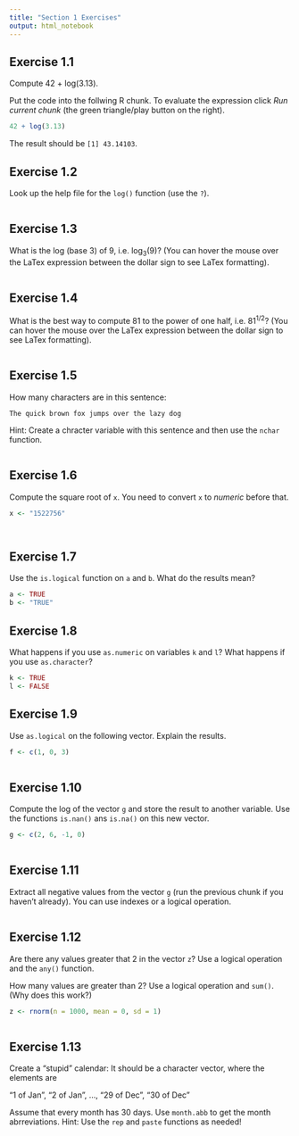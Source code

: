 ---
title: "Section 1 Exercises"
output: html_notebook
---

## Exercise 1.1

Compute 42 + log(3.13).

Put the code into the follwing R chunk. To evaluate the expression click 
*Run current chunk* (the green triangle/play button on the right).

```{r}
42 + log(3.13)
```

The result should be ``[1] 43.14103``.

## Exercise 1.2

Look up the help file for the ``log()`` function (use the ``?``).

```{r}

```

## Exercise 1.3

What is the log (base 3) of 9, i.e. $\log_3(9)$? 
(You can hover the mouse over the LaTex expression between the dollar sign to see LaTex formatting).

```{r}

```

## Exercise 1.4

What is the best way to compute 81 to the power of one half, i.e. $81^{1/2}$?
(You can hover the mouse over the LaTex expression between the dollar sign to see LaTex formatting).

```{r}

```

## Exercise 1.5

How many characters are in this sentence:

``The quick brown fox jumps over the lazy dog``

Hint: Create a chracter variable with this sentence and then use the ``nchar`` function.

```{r}

```

## Exercise 1.6

Compute the square root of ``x``. You need to convert ``x`` to *numeric* before that.

```{r}
x <- "1522756"




```

## Exercise 1.7

Use the ``is.logical`` function on ``a`` and ``b``. What do the results mean?

```{r}
a <- TRUE
b <- "TRUE"


```

## Exercise 1.8

What happens if you use ``as.numeric`` on variables ``k`` and ``l``?
What happens if you use ``as.character``?

```{r}
k <- TRUE
l <- FALSE
```

## Exercise 1.9

Use ``as.logical`` on the following vector. Explain the results.

```{r}
f <- c(1, 0, 3)



```

## Exercise 1.10

Compute the log of the vector ``g`` and store the result to another variable.
Use the functions ``is.nan()`` ans ``is.na()`` on this new vector.

```{r}
g <- c(2, 6, -1, 0)



```

## Exercise 1.11

Extract all negative values from the vector ``g`` (run the previous chunk if you haven't already).
You can use indexes or a logical operation.

```{r}

```


## Exercise 1.12

Are there any values greater that 2 in the vector ``z``? 
Use a logical operation and the ``any()`` function.

How many values are greater than 2?
Use a logical operation and ``sum()``. (Why does this work?)

```{r}
z <- rnorm(n = 1000, mean = 0, sd = 1)



```

## Exercise 1.13

Create a "stupid" calendar:
It should be a character vector, where the elements are

"1 of Jan", "2 of Jan", ..., "29 of Dec", "30 of Dec"

Assume that every month has 30 days. 
Use ``month.abb`` to get the month abrreviations.
Hint: Use the ``rep`` and ``paste`` functions as needed!

```{r}





```





